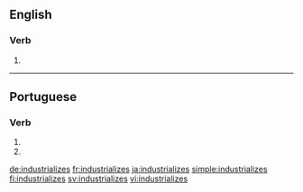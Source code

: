 ==English==

===Verb===
{{head|en|verb form}}

# {{en-third-person singular of|industrialize}}

----

==Portuguese==

===Verb===
{{pt-verb-form}}

# {{conjugation of|industrializar||2|s|present|subjunctive|lang=pt}}
# {{conjugation of|industrializar||2|s|negative|imperative|lang=pt}}

[[de:industrializes]]
[[fr:industrializes]]
[[ja:industrializes]]
[[simple:industrializes]]
[[fi:industrializes]]
[[sv:industrializes]]
[[vi:industrializes]]